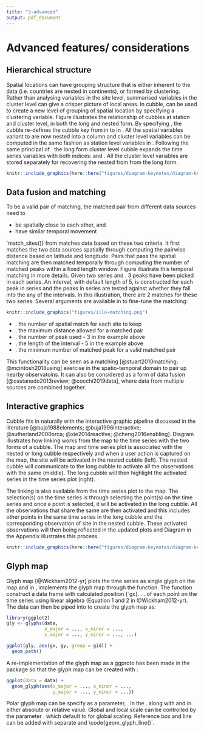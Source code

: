 ```yaml
---
title: "3-advanced"
output: pdf_document
---
```


# Advanced features/ considerations

## Hierarchical structure

Spatial locations can have grouping structure that is either inherent to the data  (i.e. countries are nested in continents), or formed by clustering. Rather than analysing variables in the site level, summarised variables in the cluster level can give a crisper picture of local areas. In cubble, \code{switch_key()} can be used to create a new level of grouping of spatial location by specifying a clustering variable. Figure \ref{fig:illu-hier} illustrates the relationship of cubbles at station and cluster level, in both the long and nested form. By specifying \code{cluster_nested <- station_nested \%>\% switch_key(key = cluster)}, the cubble re-defines the cubble key from \code{id} in \code{station_nested} to \code{cluster} in \code{cluster_nested}. All the spatial variables variant to \code{cluster} are now nested into a \code{.val} column and cluster level variables can be computed in the same fashion as station level variables in \code{station_nested}. Following the same principal of \code{stretch}. the long form cluster level cubble expands the time series variables with both indices: \code{cluster} and \code{id}. All the cluster level variables are stored separately for recovering the nested from from the long form.

```r
knitr::include_graphics(here::here("figures/diagram-keynotes/diagram-keynotes.003.png"))
```

## Data fusion and matching

\textcolor{red}{refine the beginning.} To be a valid pair of matching, the matched pair from different data sources need to

  - be spatially close to each other, and 
  - have similar temporal movement
  
`match_sites()} from \pkg{cubble} matches data based on these two criteria. It first matches the two data sources spatially through computing the pairwise distance based on latitude and longitude. Pairs that pass the spatial matching are then matched temporally through computing the number of matched peaks within a fixed length window. Figure \ref{fig:illu-matching} illustrate this temporal matching in more details. Given two series \code{A} and \code{a}. 3 peaks have been picked in each series. An interval, with default length of 5, is constructed for each peak in series \code{A} and the peaks in series \code{a} are tested against whether they fall into the any of the intervals. In this illustration, there are 2 matches for these two series. Several arguments are available in \code{match_sites()} to fine-tune the matching: 

<!-- [can also think about matching as a form of correlation between series from a statistics point of view.] -->

```r
knitr::include_graphics("figures/illu-matching.png")
```

 - \code{spatial_n_keep}. the number of spatial match for each site to keep
 - \code{spatial_dist_max}. the maximum distance allowed for a matched pair 
 - \code{temporal_n_highest}. the number of peak used - 3 in the example above
 - \code{temporal_window}. the length of the interval - 5 in the example above
 - \code{temporal_min_match}. the minimum number of matched peak for a valid matched pair

This functionality can be seen as a matching [@stuart2010matching; @mcintosh2018using] exercise in the spatio-temporal domain to pair up nearby observatoins. It can also be considered as a form of data fusion [@castanedo2013review; @cocchi2019data], where data from multiple sources are combined together. 

## Interactive graphics

<!-- Interactive graphics can listen to users' actions on the plot to provide additional information that facilitates data exploration. This is a useful technique for spatio-temporal data since users can zoom or pan the map to view the local and global structure of the map; use tooltips or popups to query more information about a graphic element; or highlight points to explore its linked views in other plots. In the R community, many implementations have been developed to connect \proglang{R} to \proglang{javascript} to create interactive graphics. In relation to spatio, temporal, and spatio-temporal data, the general purpose packages \pkg{plotly} [@plotly] and \pkg{leaflet} [@leaflet] realise various interactive actions through their corresponding javascript libraries. \pkg{crosstalk} [@crosstalk] and \pkg{tsibbletalk} [@tsibbletalk] implement brushed linking between htmlwidgets. \pkg{ggiraph} [@ggiraph] enables tooltip, self-linking, and customised actions specified through its own \proglang{javascript}. -->

<!-- While many graphic implementations present worked examples to illustrate the usage of the package, few documents the underlying pipeline that transforms the raw data step-by-step to the final view on the screen. There have been some early work in building the data pipeline for (interactive) graphics [@buja1988elements; @buja1996interactive;  @sutherland2000orca] and more recent discussions include @wickham2009plumbing, @xie2014reactive, and @cheng2016enabling. -->

Cubble fits in naturally with the interactive graphic pipeline discussed in the literature [@buja1988elements; @buja1996interactive;  @sutherland2000orca; @xie2014reactive; @cheng2016enabling]. Diagram \ref{fig:illu-interactive} illustrates how linking works from the map to the time series with the two forms of a cubble. The map and time series plot is associated with the nested or long cubble respectively and when a user action is captured on the map, the site will be activated in the nested cubble (left). The nested cubble will communicate to the long cubble to activate all the observations with the same \code{id} (middle). The long cubble will then highlight the activated series in the time series plot (right). 

The linking is also available from the time series plot to the map. The selection(s) on the time series is through selecting the point(s) on the time series and once a point is selected, it will be activated in the long cubble. All the observations that share the same \code{id} are then activated and this includes other points in the same time series in the long cubble and the corresponding observation of site in the nested cubble. These activated observations will then being reflected in the updated plots and Diagram \ref{fig:illu-interactive-2} in the Appendix illustrates this process. 

```r
knitr::include_graphics(here::here("figures/diagram-keynotes/diagram-keynotes.004.png"))
```

## Glyph map

Glyph map [@Wickham2012-yr] plots the time series as single glyph on the map and in \proglang{R}, \pkg{GGally} implements the glyph map through the \code{glyphs()} function. The function construct a data frame with calculated position (`gx}. \code{gy}. \code{gid}. of each point on the time series using linear algebra (Equation 1 and 2 in @Wickham2012-yr). The data can then be piped into \code{ggplot} to create the glyph map as: 

```r
library(ggplot2)
gly <- glyphs(data, 
              x_major = ..., x_minor = ..., 
              y_major = ..., y_minor = ..., ...)

ggplot(gly, aes(gx, gy, group = gid)) + 
  geom_path() 
```

A re-implementation of the glyph map as a ggproto \code{GeomGlyph} has been made in the \pkg{cubble} package so that the glyph map can be created with \code{geom_glyph()}:

```r
ggplot(data = data) +
  geom_glyph(aes(x_major = ..., x_minor = ..., 
                 y_major = ..., y_minor = ...))
```

Polar glyph map can be specify as a parameter, \code{polar = TRUE}. in the \code{geom_glyph()}. along with \code{width} and \code{height} in either absolute or relative value. Global and local scale can be controlled by the parameter \code{global_rescale}. which default to \code{TRUE} for global scaling. Reference box and line can be added with separate \code{geom_glyph_box()} and \code{geom_glyph_line()`.
